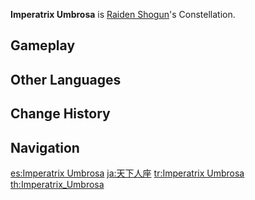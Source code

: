 {{Constellation Overview Infobox
|title     = Imperatrix Umbrosa
|character = Raiden Shogun
|meaning   = Shadow Empress
}}
'''Imperatrix Umbrosa''' is [[Raiden Shogun]]'s Constellation.

==Gameplay==
{{Constellation Table|Raiden Shogun}}

==Other Languages==
{{Other Languages
|en      = Imperatrix Umbrosa
|en_lang = la
|en_tl   = Shadow Empress
|zhs     = 天下人座
|zhs_rm  = Tiānxià Rén Zuò
|zht     = 天下人座
|zht_rm  = Tiānxià Rén Zuò
|zh_tl   = Overlord Constellation{{Sino|zh|ja}}
|ja      = 天下人座
|ja_rm   = Tenkabito-za
|ja_tl   = Overlord Constellation
|ko      = 천하인자리
|ko_rm   = Cheonhain-jari
|ko_tl   = Overlord Constellation{{Sino|ko|ja}}
|es      = Imperatrix Umbrosa
|fr      = Imperatrix Umbrosa
|ru      = Бренный Мир
|ru_tl   = Perishable World
|th      = Imperatrix Umbrosa
|vi      = {{tt|Cung|宮}} {{tt|Thiên Hạ Nhân|天下人}}
|vi_tl   = Overlord Constellation{{Sino|vi|ja|part=1}}
|de      = Imperatrix Umbrosa
|id      = Imperatrix Umbrosa
|pt      = Imperatrix Umbrosa
|tr      = Gölgelerin İmparatoriçesi
|tr_tl   = 
|it      = Imperatrix Umbrosa
}}

==Change History==
{{Change History|2.1}}

==Navigation==
{{Constellation Navbox}}

[[es:Imperatrix Umbrosa]]
[[ja:天下人座]]
[[tr:Imperatrix Umbrosa]]
[[th:Imperatrix_Umbrosa]]